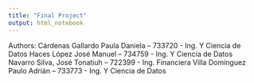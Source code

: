 ```yaml
---
title: "Final Project"
output: html_notebook
---
```

Authors:
Cárdenas Gallardo Paula Daniela – 733720 - Ing. Y Ciencia de Datos \n
Haces López José Manuel – 734759 - Ing. Y Ciencia de Datos
Navarro Silva, José Tonatiuh – 722399 - Ing. Financiera
Villa Domínguez Paulo Adrián – 733773 - Ing. Y Ciencia de Datos


